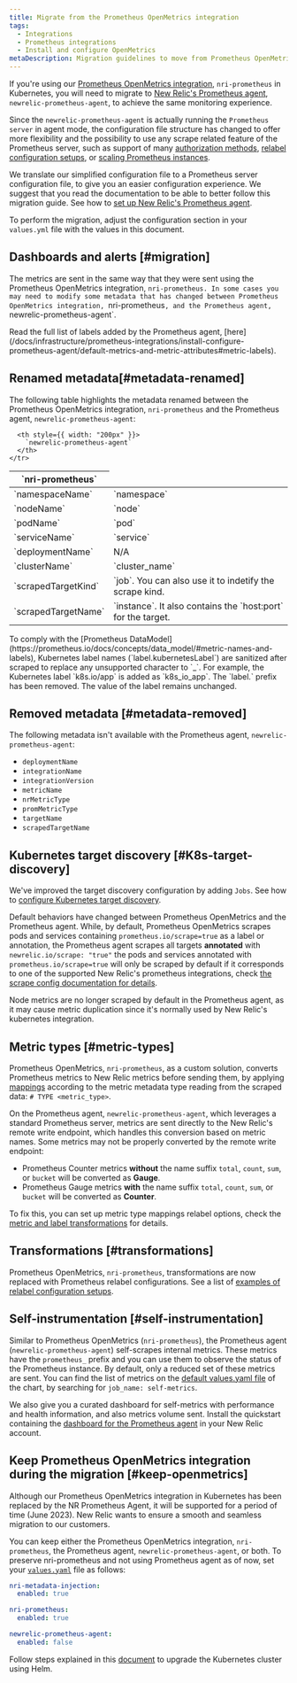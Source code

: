 ```yaml
---
title: Migrate from the Prometheus OpenMetrics integration
tags:
  - Integrations
  - Prometheus integrations
  - Install and configure OpenMetrics
metaDescription: Migration guidelines to move from Prometheus OpenMetrics to New Relic Prometheus Agent.
---
```


If you're using our [Prometheus OpenMetrics integration](/docs/infrastructure/prometheus-integrations/install-configure-openmetrics/install-update-or-uninstall-your-prometheus-openmetrics-integration), `nri-prometheus` in Kubernetes, you will need to  migrate to [New Relic's Prometheus agent](/docs/infrastructure/prometheus-integrations/install-configure-prometheus-agent/install-prometheus-agent), `newrelic-prometheus-agent`, to achieve the same monitoring experience.

Since the `newrelic-prometheus-agent` is actually running the `Prometheus server` in agent mode, the configuration file structure has changed to offer more flexibility and the possibility to use any scrape related feature of the Prometheus server, such as support of many [authorization methods](https://github.com/newrelic/newrelic-prometheus-configurator/blob/f46f1be393c6f8a5cddab66bf3d8528a993718fa/docs/TargetAuthorization.md), [relabel configuration setups](/docs/infrastructure/prometheus-integrations/install-configure-prometheus-agent/setup-prometheus-agent/#metric-label-transformations), or [scaling Prometheus instances](/docs/infrastructure/prometheus-integrations/install-configure-prometheus-agent/scale-prometheus-instances).

We translate our simplified configuration file to a Prometheus server configuration file, to give you an easier configuration experience. We suggest that you read the documentation to be able to better follow this migration guide.
See how to [set up New Relic's Prometheus agent](/docs/integrations/prometheus-integrations/install-configure-prometheus-agent/setup-prometheus-agent).

To perform the migration, adjust the configuration section in your `values.yml` file with the values in this document.

## Dashboards and alerts [#migration]

The metrics are sent in the same way that they were sent using the Prometheus OpenMetrics integration, `nri-prometheus. In some cases you may need to modify some metadata that has changed between Prometheus OpenMetrics integration, `nri-prometheus`, and the Prometheus agent, `newrelic-prometheus-agent`.

<Callout variant="tip">
  Read the full list of labels added by the Prometheus agent, [here](/docs/infrastructure/prometheus-integrations/install-configure-prometheus-agent/default-metrics-and-metric-attributes#metric-labels).
</Callout>

## Renamed metadata[#metadata-renamed]

The following table highlights the metadata renamed between the Prometheus OpenMetrics integration, `nri-prometheus` and the Prometheus agent, `newrelic-prometheus-agent`:

<table>
  <thead>
    <tr>
      <th style={{ width: "200px" }}>
        `nri-prometheus`
      </th>

      <th style={{ width: "200px" }}>
        `newrelic-prometheus-agent`
      </th>
    </tr>
  </thead>
    <tbody>
      <tr>
        <td>
          `namespaceName`
        </td>
        <td>
          `namespace`
        </td>
      </tr>
      <tr>
        <td>
          `nodeName`
        </td>
        <td>
          `node`
        </td>
      </tr>
      <tr>
        <td>
          `podName`
        </td>
        <td>
          `pod`
        </td>
      </tr>
      <tr>
        <td>
          `serviceName`
        </td>
        <td>
          `service`
        </td>
      </tr>
      <tr>
        <td>
          `deploymentName`
        </td>
        <td>
          N/A
        </td>
      </tr>
      <tr>
        <td>
          `clusterName`
        </td>
        <td>
          `cluster_name`
        </td>
      </tr>
      <tr>
        <td>
          `scrapedTargetKind`
        </td>
        <td>
          `job`. You can also use it to indetify the scrape kind.
        </td>
      </tr>
      <tr>
        <td>
          `scrapedTargetName`
        </td>
        <td>
          `instance`. It also contains the `host:port` for the target.
        </td>
      </tr>
    </tbody>
</table>

<Callout variant="important">
  To comply with the [Prometheus DataModel](https://prometheus.io/docs/concepts/data_model/#metric-names-and-labels), Kubernetes label names (`label.kubernetesLabel`) are sanitized after scraped to replace any unsupported character to `_`. For example, the Kubernetes label `k8s.io/app` is added as `k8s_io_app`. The `label.` prefix has been removed. The value of the label remains unchanged.
</Callout>

## Removed metadata [#metadata-removed]

The following metadata isn't available with the Prometheus agent, `newrelic-prometheus-agent`:

* `deploymentName`
* `integrationName`
* `integrationVersion`
* `metricName`
* `nrMetricType`
* `promMetricType`
* `targetName`
* `scrapedTargetName`

## Kubernetes target discovery [#K8s-target-discovery]

We've improved the target discovery configuration by adding `Jobs`. See how to [configure Kubernetes target discovery](/docs/infrastructure/prometheus-integrations/install-configure-prometheus-agent/setup-prometheus-agent#k8-target-discovery).

Default behaviors have changed between Prometheus OpenMetrics and the Prometheus agent. While, by default, Prometheus OpenMetrics scrapes pods and services containing `prometheus.io/scrape=true` as a label or annotation, the Prometheus agent scrapes all targets **annotated** with `newrelic.io/scrape: "true"` the pods and services annotated with `prometheus.io/scrape=true` will only be scraped by default if it corresponds to one of the supported New Relic's prometheus integrations, check [the scrape config documentation for details](/docs/infrastructure/prometheus-integrations/install-configure-prometheus-agent/setup-prometheus-agent#endpoints-scrape).

Node metrics are no longer scraped by default in the Prometheus agent, as it may cause metric duplication since it's normally used by New Relic's kubernetes integration.

## Metric types [#metric-types]

Prometheus OpenMetrics, `nri-prometheus`, as a custom solution, converts Prometheus metrics to New Relic metrics before sending them, by applying [mappings](/docs/infrastructure/prometheus-integrations/view-query-data/translate-promql-queries-nrql#compare) according to the metric metadata type reading from the scraped data: `# TYPE <metric_type>`.

On the Prometheus agent, `newrelic-prometheus-agent`, which leverages a standard Prometheus server, metrics are sent directly to the New Relic's remote write endpoint, which handles this conversion based on metric names. Some metrics may not be properly converted by the remote write endpoint:

- Prometheus Counter metrics **without** the name suffix `total`, `count`, `sum`, or `bucket` will be converted as **Gauge**.
- Prometheus Gauge metrics **with** the name suffix `total`, `count`, `sum`, or `bucket` will be converted as **Counter**.

To fix this, you can set up metric type mappings relabel options, check the [metric and label transformations](/docs/infrastructure/prometheus-integrations/install-configure-prometheus-agent/setup-prometheus-agent#metric-label-transformations) for details.

## Transformations [#transformations]

Prometheus OpenMetrics, `nri-prometheus`, transformations are now replaced with Prometheus relabel configurations. See a list of [examples of relabel configuration setups](/docs/infrastructure/prometheus-integrations/install-configure-prometheus-agent/setup-prometheus-agent#metric-label-transformations).

## Self-instrumentation [#self-instrumentation]

Similar to Prometheus OpenMetrics (`nri-prometheus`), the Prometheus agent (`newrelic-prometheus-agent`) self-scrapes internal metrics. These metrics have the `prometheus_` prefix and you can use them to observe the status of the Prometheus instance. By default, only a reduced set of these metrics are sent. You can find the list of metrics on the [default values.yaml file](https://github.com/newrelic/newrelic-prometheus-configurator/blob/main/charts/newrelic-prometheus-agent/values.yaml) of the chart, by searching for `job_name: self-metrics`.

We also give you a curated dashboard for self-metrics with performance and health information, and also metrics volume sent. Install the quickstart containing the [dashboard for the Prometheus agent](https://newrelic.com/instant-observability/prometheus-agent) in your New Relic account.

## Keep Prometheus OpenMetrics integration during the migration [#keep-openmetrics]

Although our Prometheus OpenMetrics integration in Kubernetes has been replaced by the NR Prometheus Agent, it will be supported for a period of time (June 2023).
New Relic wants to ensure a smooth and seamless migration to our customers.

You can keep either the Prometheus OpenMetrics integration, `nri-prometheus`, the Prometheus agent, `newrelic-prometheus-agent`, or both.
To preserve nri-prometheus and not using Prometheus agent as of now, set your [`values.yaml`](https://github.com/newrelic/helm-charts/blob/master/charts/nri-bundle/values.yaml) file as follows:

```yaml
nri-metadata-injection:
  enabled: true

nri-prometheus:
  enabled: true

newrelic-prometheus-agent:
  enabled: false
```

Follow steps explained in this [document](/docs/kubernetes-pixie/kubernetes-integration/installation/install-kubernetes-integration-using-helm/#upgrade) to upgrade the Kubernetes cluster using Helm.
